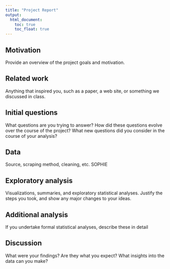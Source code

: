 ```yaml
---
title: "Project Report"
output: 
  html_document:
    toc: true
    toc_float: true
---
```



## Motivation
Provide an overview of the project goals and motivation.


## Related work
Anything that inspired you, such as a paper, a web site, or something we discussed in class.


## Initial questions
What questions are you trying to answer? How did these questions evolve over the course of the project? What new questions did you consider in the course of your analysis?


## Data
Source, scraping method, cleaning, etc.
SOPHIE

## Exploratory analysis
Visualizations, summaries, and exploratory statistical analyses. Justify the steps you took, and show any major changes to your ideas.


## Additional analysis
If you undertake formal statistical analyses, describe these in detail


## Discussion
What were your findings? Are they what you expect? What insights into the data can you make?


